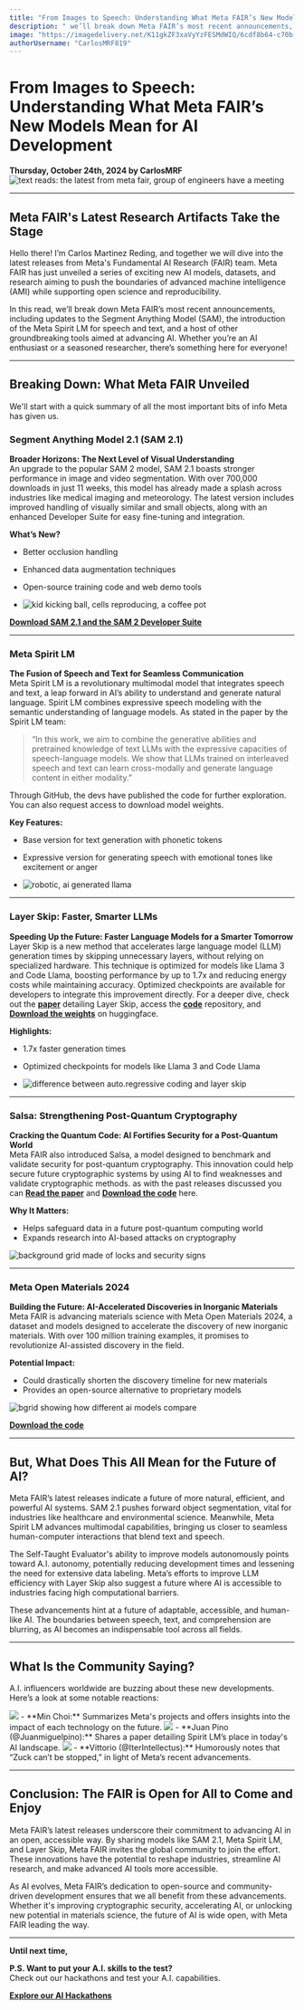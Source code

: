 ```yaml
---
title: "From Images to Speech: Understanding What Meta FAIR’s New Models Mean for AI Development"
description: " we’ll break down Meta FAIR’s most recent announcements, including updates to the Segment Anything Model (SAM), the introduction of the Meta Spirit LM for speech and text, and a host of other groundbreaking tools aimed at advancing AI."
image: "https://imagedelivery.net/K11gkZF3xaVyYzFESMdWIQ/6cdf8b64-c70b-4011-91b9-0b87de429f00/full"
authorUsername: "CarlosMRF819"
---
```


# From Images to Speech: Understanding What Meta FAIR’s New Models Mean for AI Development  
**Thursday, October 24th, 2024 by CarlosMRF**
<Img src="https://iili.io/2CUcXeI.png" alt="text reads: the latest from meta fair, group of engineers have a meeting" />

---

## Meta FAIR's Latest Research Artifacts Take the Stage

Hello there! I’m Carlos Martinez Reding, and together we will dive into the latest releases from Meta's Fundamental AI Research (FAIR) team. Meta FAIR has just unveiled a series of exciting new AI models, datasets, and research aiming to push the boundaries of advanced machine intelligence (AMI) while supporting open science and reproducibility.  

In this read, we’ll break down Meta FAIR’s most recent announcements, including updates to the Segment Anything Model (SAM), the introduction of the Meta Spirit LM for speech and text, and a host of other groundbreaking tools aimed at advancing AI. Whether you’re an AI enthusiast or a seasoned researcher, there’s something here for everyone!

---

## Breaking Down: What Meta FAIR Unveiled

We'll start with a quick summary of all the most important bits of info Meta has given us.

### Segment Anything Model 2.1 (SAM 2.1)

**Broader Horizons: The Next Level of Visual Understanding**  
An upgrade to the popular SAM 2 model, SAM 2.1 boasts stronger performance in image and video segmentation. With over 700,000 downloads in just 11 weeks, this model has already made a splash across industries like medical imaging and meteorology. The latest version includes improved handling of visually similar and small objects, along with an enhanced Developer Suite for easy fine-tuning and integration.

**What’s New?**
- Better occlusion handling
- Enhanced data augmentation techniques
- Open-source training code and web demo tools

- <Img src="https://iili.io/2CUhw8u.png" alt="kid kicking ball, cells reproducing, a coffee pot" />


**[Download SAM 2.1 and the SAM 2 Developer Suite](#)**

---

### Meta Spirit LM

**The Fusion of Speech and Text for Seamless Communication**  
Meta Spirit LM is a revolutionary multimodal model that integrates speech and text, a leap forward in AI’s ability to understand and generate natural language. Spirit LM combines expressive speech modeling with the semantic understanding of language models. As stated in the paper by the Spirit LM team:  

> “In this work, we aim to combine the generative abilities and pretrained knowledge of text LLMs with the expressive capacities of speech-language models. We show that LLMs trained on interleaved speech and text can learn cross-modally and generate language content in either modality.”  

Through GitHub, the devs have published the code for further exploration. You can also request access to download model weights.

**Key Features:**
- Base version for text generation with phonetic tokens
- Expressive version for generating speech with emotional tones like excitement or anger  

- <Img src="https://iili.io/2CUhMn2.png" alt="robotic, ai generated llama" />
---

### Layer Skip: Faster, Smarter LLMs

**Speeding Up the Future: Faster Language Models for a Smarter Tomorrow**  
Layer Skip is a new method that accelerates large language model (LLM) generation times by skipping unnecessary layers, without relying on specialized hardware. This technique is optimized for models like Llama 3 and Code Llama, boosting performance by up to 1.7x and reducing energy costs while maintaining accuracy. Optimized checkpoints are available for developers to integrate this improvement directly.
For a deeper dive, check out the **[paper](#)** detailing Layer Skip, access the **[code](#)**  repository, and  **[Download the weights](#)**  on huggingface.

**Highlights:**
- 1.7x faster generation times
- Optimized checkpoints for models like Llama 3 and Code Llama  

- <Img src="https://iili.io/2CUhVGS.png" alt="difference between auto.regressive coding and layer skip" />
---

### Salsa: Strengthening Post-Quantum Cryptography

**Cracking the Quantum Code: AI Fortifies Security for a Post-Quantum World**  
Meta FAIR also introduced Salsa, a model designed to benchmark and validate security for post-quantum cryptography. This innovation could help secure future cryptographic systems by using AI to find weaknesses and validate cryptographic methods. as with the past releases discussed you can **[Read the paper](#)**  and **[Download the code](#)**  here.


**Why It Matters:**
- Helps safeguard data in a future post-quantum computing world
- Expands research into AI-based attacks on cryptography  

 <Img src="https://iili.io/2CUhhF9.png" alt="background grid made of locks and security signs" />

---

### Meta Open Materials 2024

**Building the Future: AI-Accelerated Discoveries in Inorganic Materials**  
Meta FAIR is advancing materials science with Meta Open Materials 2024, a dataset and models designed to accelerate the discovery of new inorganic materials. With over 100 million training examples, it promises to revolutionize AI-assisted discovery in the field.

**Potential Impact:**
- Could drastically shorten the discovery timeline for new materials
- Provides an open-source alternative to proprietary models  

<Img src="https://iili.io/2CUhUMB.png " alt="bgrid showing how different ai models compare" />


**[Download the code](#)**  

---

## But, What Does This All Mean for the Future of AI?

Meta FAIR’s latest releases indicate a future of more natural, efficient, and powerful AI systems. SAM 2.1 pushes forward object segmentation, vital for industries like healthcare and environmental science. Meanwhile, Meta Spirit LM advances multimodal capabilities, bringing us closer to seamless human-computer interactions that blend text and speech.

The Self-Taught Evaluator's ability to improve models autonomously points toward A.I. autonomy, potentially reducing development times and lessening the need for extensive data labeling. Meta’s efforts to improve LLM efficiency with Layer Skip also suggest a future where AI is accessible to industries facing high computational barriers.

These advancements hint at a future of adaptable, accessible, and human-like AI. The boundaries between speech, text, and comprehension are blurring, as AI becomes an indispensable tool across all fields.

---

## What Is the Community Saying?

A.I. influencers worldwide are buzzing about these new developments. Here’s a look at some notable reactions:

 <Img src="https://iili.io/2CUhEZl.png" />
- **Min Choi:** Summarizes Meta's projects and offers insights into the impact of each technology on the future.


  <Img src="https://iili.io/2CUhkwx.png" />
- **Juan Pino (@Juanmiguelpino):** Shares a paper detailing Spirit LM’s place in today's AI landscape.


  <Img src="https://iili.io/2CUhNyb.png" />
- **Vittorio (@IterIntellectus):** Humorously notes that “Zuck can’t be stopped,” in light of Meta’s recent advancements.

---

## Conclusion: The FAIR is Open for All to Come and Enjoy

Meta FAIR’s latest releases underscore their commitment to advancing AI in an open, accessible way. By sharing models like SAM 2.1, Meta Spirit LM, and Layer Skip, Meta FAIR invites the global community to join the effort. These innovations have the potential to reshape industries, streamline AI research, and make advanced AI tools more accessible.

As AI evolves, Meta FAIR’s dedication to open-source and community-driven development ensures that we all benefit from these advancements. Whether it's improving cryptographic security, accelerating AI, or unlocking new potential in materials science, the future of AI is wide open, with Meta FAIR leading the way.

---

**Until next time,**

**P.S. Want to put your A.I. skills to the test?**  
Check out our hackathons and test your A.I. capabilities.

**[Explore our AI Hackathons](#)**
